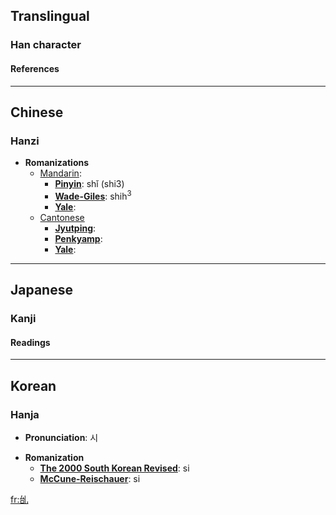 ==Translingual==
===Han character===
{{Han char|rad=乙|as=05|sn=6|so=|four=|canj=戈口山 (IRU)|cmean=the beginning; to start, to begin, to be the first}}
====References====
{{Han ref|kx=0084.110|dkj=00181|dj=0171.100|hdz=10053.120|uh=4E68|ud=20072}}

----
==Chinese==
===Hanzi===


* '''Romanizations'''
** [[Mandarin]]:
*** '''[[Pinyin]]''': shǐ (shi3)
*** '''[[Wade-Giles]]''': shih<sup>3</sup>
*** '''[[Yale]]''': 
**[[Cantonese]]
***'''[[Jyutping]]''':
***'''[[Penkyamp]]''': 
***'''[[Yale]]''': 


----
==Japanese==
===Kanji===


{{ja-kanji|grade=|rs=乙05|simple=}}
====Readings====
{{ja-readings|on=[[し]] (shi)|kun=[[はじめる]] (hajimeru), [[はじまる]] (hajimaru)}}


----
==Korean==
===Hanja===

* '''Pronunciation''': 시

* '''Romanization'''
** '''[[The 2000 South Korean Revised Romanization|The 2000 South Korean Revised]]''': si
** '''[[McCune-Reischauer]]''': si


[[fr:乨]]